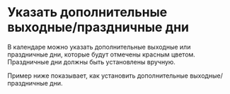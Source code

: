 # Указать дополнительные выходные/праздничные дни

В календаре можно указать дополнительные выходные или праздничные дни, которые будут отмечены красным цветом. Праздничные дни должны быть установлены вручную.

Пример ниже показывает, как установить дополнительные выходные/праздничные дни.

<Sandbox example="date-management-specify-additional-weekends-or-holidays" />
